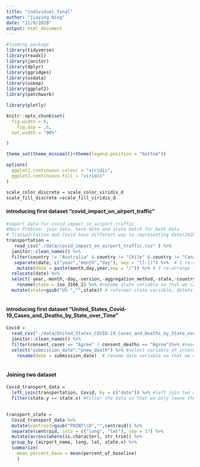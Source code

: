 ```yaml
---
title: "individual_final"
author: "jiaying Ning"
date: "11/9/2020"
output: html_document
---
```


```r
#loading package
library(tidyverse)
library(readxl)
library(janitor)
library(dplyr)
library(ggridges)
library(usdata)
library(usmap)
library(ggplot2)
library(patchwork)

library(plotly)

knitr::opts_chunk$set(
  fig.width = 6,
    fig.asp = .6,
  out.width = "90%"

)

theme_set(theme_minimal()+theme(legend.position = "bottom"))

options(
  ggplot2.continuous.colour = "viridis",
  ggplot2.continuous.fill = "viridis"
)

scale_color_discrete = scale_color_viridis_d
scale_fill_discrete =scale_fill_viridis_d
```



#### introducing first dataset "covid_impact_on_airport_traffic"
```r
#import data for covid_impact_on_airport_traffic
#Main Problem: join data, have date and state match for both data
# Transportation and Covid have different way to representing date(2020-01-01 in transportation date and 01/01/2020 in Covid data)
transportation = 
   read_csv("./data/covid_impact_on_airport_traffic.csv" ) %>%
  janitor::clean_names() %>%
  filter(country != "Australia" & country != "Chile" & country != "Canada") %>% #only leave United States data 
   separate(date, c("year","month","day"), sep = "([-])") %>%  # I re-arrange the date information so that it matched the date format in Covid data
    mutate(date = paste(month,day,year,sep = "/")) %>% # I re-arrange the date information so that it matched the date format in Covid data
  relocate(date) %>% 
  select(-year,-month,-day,-version,-aggregation_method,-state,-country) %>% #delete variable that is not in our interest
    rename(state = iso_3166_2) %>% #rename state variable so that we can combine two data 
  mutate(state=gsub("US-","",state)) # reformat state variable, delete prefix of US-



```

#### introducing first dataset "United_States_Covid-19_Cases_and_Deaths_by_State_over_Time"
```r
Covid =  
  read_csv("./data/United_States_COVID-19_Cases_and_Deaths_by_State_over_Time.csv" ) %>%
  janitor::clean_names() %>%
  filter(consent_cases == "Agree" | consent_deaths == "Agree")%>% #need to decided whether this step is necessary
  select("submission_date":"pnew_death") %>% #select variable of interest, need to look further into which variable we are interested in and way
    rename(date = submission_date)  # rename date variable so that we can match data accordingly
  
```

#### Joining two dataset
```r

Covid_transport_data = 
  left_join(transportation, Covid, by = c("date")) %>% #left join two data, by date
  filter(state.y == state.x) #filter the data so that we only leave the data that have matching date and state
  
```

```r
transport_state = 
  Covid_transport_data %>% 
  mutate(centroid=gsub("POINT\\D","",centroid)) %>% 
  separate(centroid, into = c("long", "lat"), sep = 17) %>% 
  mutate(across(where(is.character), str_trim)) %>% 
  group_by (airport_name, long, lat, state.x) %>% 
  summarize(
    mean_percent_base = mean(percent_of_baseline)
    )
```

